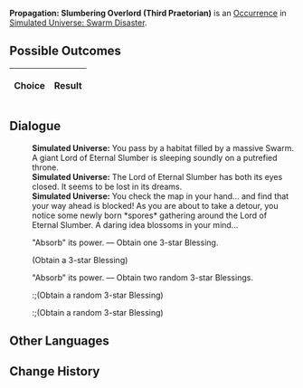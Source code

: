 {{Simulated Universe Event Infobox
|title         = Propagation: Slumbering Overlord (Third Praetorian)
|image         = Random Event 4.png
|type          =
|domains_su    = 
|domains_ext   = 
|domains_swarm = Swarm
|domains_gng   = 
|requirements  =
|prev          = {{tx}}
|next          = {{tx}}
|indexRewards  =
|characters    = 
}}
'''Propagation: Slumbering Overlord (Third Praetorian)''' is an [[Simulated Universe/Occurrence|Occurrence]] in [[Simulated Universe: Swarm Disaster]].

==Possible Outcomes==
{| class="article-table"
!Choice
!Result

|}

<!--
==Gameplay Notes==

-->
==Dialogue==
{{Dialogue Start}}
:'''Simulated Universe:''' You pass by a habitat filled by a massive Swarm. A giant Lord of Eternal Slumber is sleeping soundly on a putrefied throne.
:'''Simulated Universe:''' The Lord of Eternal Slumber has both its eyes closed. It seems to be lost in its dreams.
:'''Simulated Universe:''' You check the map in your hand... and find that your way ahead is blocked! As you are about to take a detour, you notice some newly born *spores* gathering around the Lord of Eternal Slumber. A daring idea blossoms in your mind...
:{{DIcon|Star}} "Absorb" its power. &mdash; Obtain one 3-star Blessing.
:;(Obtain a 3-star Blessing)
:{{DIcon|Star}} "Absorb" its power. &mdash; Obtain two random 3-star Blessings.
::;(Obtain a random 3-star Blessing)
::;(Obtain a random 3-star Blessing)
{{Dialogue End}}

==Other Languages==
{{Other Languages
|en    = Propagation: Slumbering Overlord (Third Praetorian)
|zhs   = 繁育•沉睡领主（三级卫戍）
|zht   = 繁育•沉睡領主（三級衛戍）
|ja    = 繁殖・深眠の領主（三級守備）
|ko    = 번식•깊이 잠든 영주(3급 경비)
|es    = Propagación: Cacique dormido (tercer pretoriano)
|fr    = Le seigneur assoupi de la Propagation (troisième prétorien)
|ru    = Распространение: Повелитель сна (гарнизон ур. 3)
|th    = แพร่พันธุ์: ท่านผู้หลับใหล (กองกำลังระดับ 3)
|vi    = Sinh Sôi - Lãnh Chúa Ngủ Say (Cảnh Vệ Cấp 3)
|de    = Die Ausbreitung: Schlafender Herrscher (Garnisonsstufe 3)
|id    = Propagation: Raja yang Tertidur (Garnisun Tingkat 3)
|pt    = Propagação: Soberano Adormecido (Terceiro Pretoriano)
}}

==Change History==
{{Change History|1.0}}
